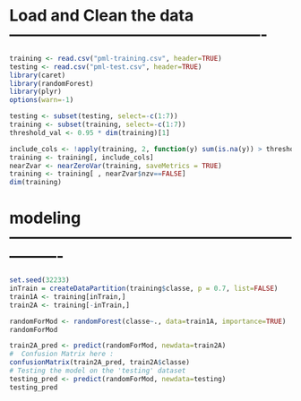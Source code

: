 # Load and Clean the data -------------------------------------------------
```r
training <- read.csv("pml-training.csv", header=TRUE)
testing <- read.csv("pml-test.csv", header=TRUE)
library(caret)
library(randomForest)
library(plyr)
options(warn=-1)
```
```r

testing <- subset(testing, select=-c(1:7))
training <- subset(training, select=-c(1:7))
threshold_val <- 0.95 * dim(training)[1]

include_cols <- !apply(training, 2, function(y) sum(is.na(y)) > threshold_val || sum(y=="") > threshold_val)
training <- training[, include_cols]
nearZvar <- nearZeroVar(training, saveMetrics = TRUE)
training <- training[ , nearZvar$nzv==FALSE] 
dim(training)
```
# modeling ----------------------------------------------------------------
```r



set.seed(32233)
inTrain = createDataPartition(training$classe, p = 0.7, list=FALSE)
train1A <- training[inTrain,]
train2A <- training[-inTrain,]

randomForMod <- randomForest(classe~., data=train1A, importance=TRUE)
randomForMod

train2A_pred <- predict(randomForMod, newdata=train2A)
#  Confusion Matrix here :
confusionMatrix(train2A_pred, train2A$classe)
# Testing the model on the 'testing' dataset
testing_pred <- predict(randomForMod, newdata=testing)
testing_pred
```
